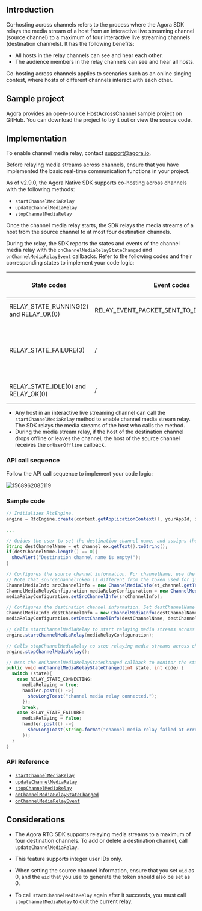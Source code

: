 <PlatformWrapper platform="android">

## Introduction

Co-hosting across channels refers to the process where the Agora SDK relays the media stream of a host from an interactive live streaming channel (source channel) to a maximum of four interactive live streaming channels (destination channels). It has the following benefits:

- All hosts in the relay channels can see and hear each other.
- The audience members in the relay channels can see and hear all hosts.

Co-hosting across channels applies to scenarios such as an online singing contest, where hosts of different channels interact with each other.


## Sample project

Agora provides an open-source [HostAcrossChannel](https://github.com/AgoraIO/API-Examples/blob/master/Android/APIExample/app/src/main/java/io/agora/api/example/examples/advanced/HostAcrossChannel.java) sample project on GitHub. You can download the project to try it out or view the source code.

## Implementation

<div class="alert note">To enable channel media relay, contact <a href="mailto:support@agora.io">support@agora.io</a>.</div>

Before relaying media streams across channels, ensure that you have implemented the basic real-time communication functions in your project.

As of v2.9.0, the Agora Native SDK supports co-hosting across channels with the following methods:

- `startChannelMediaRelay`
- `updateChannelMediaRelay`
- `stopChannelMediaRelay`

Once the channel media relay starts, the SDK relays the media streams of a host from the source channel to at most four destination channels.

During the relay, the SDK reports the states and events of the channel media relay with the `onChannelMediaRelayStateChanged` and `onChannelMediaRelayEvent` callbacks. Refer to the following codes and their corresponding states to implement your code logic:

| State codes | Event codes | The media stream relay state |
| ---------------- | ---------------- | ---------------- |
| RELAY_STATE_RUNNING(2) and RELAY_OK(0)      | RELAY_EVENT_PACKET_SENT_TO_DEST_CHANNEL(4)     | The channel media relay starts.      |
| RELAY_STATE_FAILURE(3)      | /     | Exceptions occur for the media stream relay. Refer to the error parameter for troubleshooting.      |
| RELAY_STATE_IDLE(0) and RELAY_OK(0)      | /     | The channel media relay stops.      |

<div class="alert note"><ul><li>Any host in an interactive live streaming channel can call the <code>startChannelMediaRelay</code> method to enable channel media stream relay. The SDK relays the media streams of the host who calls the method.</li>
<li>During the media stream relay, if the host of the destination channel drops offline or leaves the channel, the host of the source channel receives the <code>onUserOffline</code> callback.</li></ul></div>

### API call sequence

Follow the API call sequence to implement your code logic:

![1568962085119](https://web-cdn.agora.io/docs-files/1568962085119)

### Sample code

```java
// Initializes RtcEngine.
engine = RtcEngine.create(context.getApplicationContext(), yourAppId, iRtcRngineEventHandler);

...

// Guides the user to set the destination channel name, and assigns the name to destChannelName.
String destChannelName = et_channel_ex.getText().toString();
if(destChannelName.length() == 0){
  showAlert("Destination channel name is empty!");
}

// Configures the source channel information. For channelName, use the source channel name set by the user. For myUid, set it as 0.
// Note that sourceChannelToken is different from the token used for joining the source channel. You need to generate sourceChannelToken with the source channel name and a uid of 0.
ChannelMediaInfo srcChannelInfo = new ChannelMediaInfo(et_channel.getText().toString(), sourceChannelToken, myUid);
ChannelMediaRelayConfiguration mediaRelayConfiguration = new ChannelMediaRelayConfiguration();
mediaRelayConfiguration.setSrcChannelInfo(srcChannelInfo);

// Configures the destination channel information. Set destChannelName as the channel name set by the user. myUid is the user ID that the user uses in the destination channerl.
ChannelMediaInfo destChannelInfo = new ChannelMediaInfo(destChannelName, destChannelToken, myUid);
mediaRelayConfiguration.setDestChannelInfo(destChannelName, destChannelInfo);

// Calls startChannelMediaRelay to start relaying media streams across channels.
engine.startChannelMediaRelay(mediaRelayConfiguration);

// Calls stopChannelMediaRelay to stop relaying media streams across channels.
engine.stopChannelMediaRelay();
```

```java
// Uses the onChannelMediaRelayStateChanged callback to monitor the state of the channel media relay.
public void onChannelMediaRelayStateChanged(int state, int code) {
  switch (state){
    case RELAY_STATE_CONNECTING:
      mediaRelaying = true;
      handler.post(() ->{
        showLongToast("channel media relay connected.");
      });
      break;
    case RELAY_STATE_FAILURE:
      mediaRelaying = false;
      handler.post(() ->{
        showLongToast(String.format("channel media relay failed at error code: %d", code));
      });
  }
}
```

### API Reference

- [`startChannelMediaRelay`](https://api-ref.agora.io/en/video-sdk/android/3.x/classio_1_1agora_1_1rtc_1_1_rtc_engine.html#a6f09ba685f8ab01d7dc06173286950f6)
- [`updateChannelMediaRelay`](https://api-ref.agora.io/en/video-sdk/android/3.x/classio_1_1agora_1_1rtc_1_1_rtc_engine.html#abd40d706379d27cf617376a504f394bd)
- [`stopChannelMediaRelay`](https://api-ref.agora.io/en/video-sdk/android/3.x/classio_1_1agora_1_1rtc_1_1_rtc_engine.html#a0f9f19e48c21190dd4e697dec632c328)
- [`onChannelMediaRelayStateChanged`](https://api-ref.agora.io/en/video-sdk/android/3.x/classio_1_1agora_1_1rtc_1_1_i_rtc_engine_event_handler.html#a89fd95b3536e8e6afd5f001926162f66)
- [`onChannelMediaRelayEvent`](https://api-ref.agora.io/en/video-sdk/android/3.x/classio_1_1agora_1_1rtc_1_1_i_rtc_engine_event_handler.html#a6fe2367e9ea61e48a4cc3b373d198b54)

## Considerations

- The Agora RTC SDK supports relaying media streams to a maximum of four destination channels. To add or delete a destination channel, call `updateChannelMediaRelay`.
- This feature supports integer user IDs only.

- When setting the source channel information, ensure that you set `uid` as 0, and the `uid` that you use to generate the token should also be set as 0.

- To call `startChannelMediaRelay` again after it succeeds, you must call `stopChannelMediaRelay` to quit the current relay.

</PlatformWrapper>